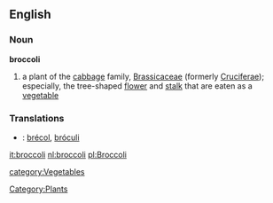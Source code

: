 ==English==
{{wikipedia}}
===Noun===
'''broccoli'''
#a plant of the [[cabbage]] family, [[Brassicaceae]] (formerly [[Cruciferae]]); especially, the tree-shaped [[flower]] and [[stalk]] that are eaten as a [[vegetable]]

=== Translations ===
*{{es}}: [[brécol]], [[bróculi]]

[[it:broccoli]]
[[nl:broccoli]]
[[pl:Broccoli]]

[[category:Vegetables]]
[[Category:Plants]]